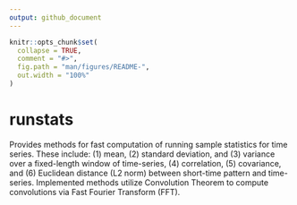 ```yaml
---
output: github_document
---
```


<!-- README.md is generated from README.Rmd. Please edit that file -->

```r
knitr::opts_chunk$set(
  collapse = TRUE,
  comment = "#>",
  fig.path = "man/figures/README-",
  out.width = "100%"
)
```
# runstats

Provides methods for fast computation of running sample statistics for time series. These include: (1) mean, (2) standard deviation, and (3) variance over a fixed-length window of time-series, (4) correlation, (5) covariance, and (6) Euclidean distance (L2 norm) between short-time pattern and time-series. Implemented methods utilize Convolution Theorem to compute convolutions via Fast Fourier Transform (FFT).

